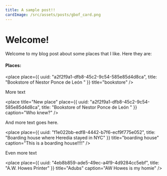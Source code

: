 ```yaml
---
title: A sample post!!
cardImage: /src/assets/posts/gbof_card.png
---
```


# Welcome!

Welcome to my blog post about some places that I like. Here they are:

#### Places:

<place
  place={{
    uuid: "a2f2f9a1-dfb8-45c2-9c54-585e85d4d8ca",
    title: "Bookstore of Nestor Ponce de León "
  }}
  title="bookstore"
/>

More text

<place
  title="New place"
  place={{
    uuid: "a2f2f9a1-dfb8-45c2-9c54-585e85d4d8ca",
    title: "Bookstore of Nestor Ponce de León "
  }}
  caption="Who knew?"
/>

And more text goes here.

<place
  place={{
    uuid: "f1e022bb-edf8-4442-b7f6-ecf9f775e052",
    title: "Boarding house where Heredia stayed  in NYC"
  }}
  title="boarding house"
  caption="This is a boarding house!!!!"
/>

Even more text

<place
  place={{
    uuid: "4eb8b859-ade5-49ec-a4f9-4d9284cc5ebf",
    title: "A.W. Howes Printer"
  }}
  title="Adubs"
  caption="AW Howes is my homie"
/>
